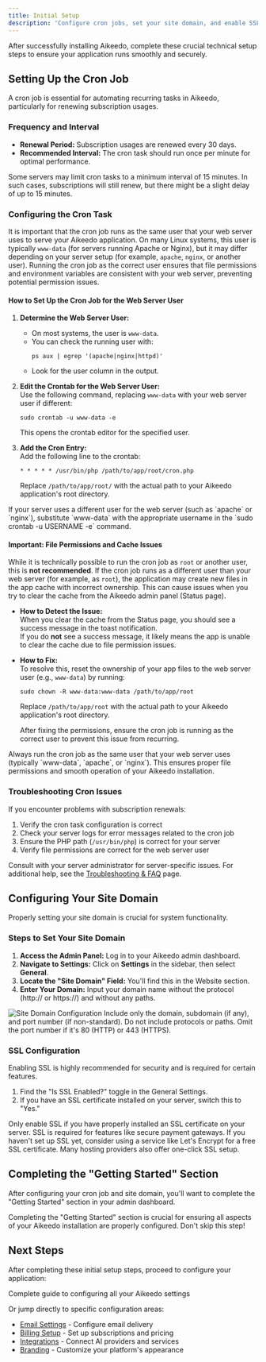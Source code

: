 ```yaml
---
title: Initial Setup
description: 'Configure cron jobs, set your site domain, and enable SSL for your Aikeedo installation to ensure proper functionality and security.'
---
```



After successfully installing Aikeedo, complete these crucial technical setup steps to ensure your application runs smoothly and securely.

## Setting Up the Cron Job

A cron job is essential for automating recurring tasks in Aikeedo, particularly for renewing subscription usages.

### Frequency and Interval

- **Renewal Period:** Subscription usages are renewed every 30 days.
- **Recommended Interval:** The cron task should run once per minute for optimal performance.

<Note>
Some servers may limit cron tasks to a minimum interval of 15 minutes. In such cases, subscriptions will still renew, but there might be a slight delay of up to 15 minutes.
</Note>

### Configuring the Cron Task

It is important that the cron job runs as the same user that your web server uses to serve your Aikeedo application. On many Linux systems, this user is typically `www-data` (for servers running Apache or Nginx), but it may differ depending on your server setup (for example, `apache`, `nginx`, or another user). Running the cron job as the correct user ensures that file permissions and environment variables are consistent with your web server, preventing potential permission issues.

#### How to Set Up the Cron Job for the Web Server User

1. **Determine the Web Server User:**  
   - On most systems, the user is `www-data`.  
   - You can check the running user with:  
     ```shell
     ps aux | egrep '(apache|nginx|httpd)'
     ```
   - Look for the user column in the output.

2. **Edit the Crontab for the Web Server User:**  
   Use the following command, replacing `www-data` with your web server user if different:
   ```shell
   sudo crontab -u www-data -e
   ```
   This opens the crontab editor for the specified user.

3. **Add the Cron Entry:**  
   Add the following line to the crontab:
   ```shell
   * * * * * /usr/bin/php /path/to/app/root/cron.php
   ```
   Replace `/path/to/app/root/` with the actual path to your Aikeedo application's root directory.

<Note>
If your server uses a different user for the web server (such as `apache` or `nginx`), substitute `www-data` with the appropriate username in the `sudo crontab -u USERNAME -e` command.
</Note>

#### Important: File Permissions and Cache Issues

While it is technically possible to run the cron job as `root` or another user, this is **not recommended**. If the cron job runs as a different user than your web server (for example, as `root`), the application may create new files in the app cache with incorrect ownership. This can cause issues when you try to clear the cache from the Aikeedo admin panel (Status page).

- **How to Detect the Issue:**  
  When you clear the cache from the Status page, you should see a success message in the toast notification.  
  If you do **not** see a success message, it likely means the app is unable to clear the cache due to file permission issues.

- **How to Fix:**  
  To resolve this, reset the ownership of your app files to the web server user (e.g., `www-data`) by running:
  ```shell
  sudo chown -R www-data:www-data /path/to/app/root
  ```
  Replace `/path/to/app/root` with the actual path to your Aikeedo application's root directory.

  After fixing the permissions, ensure the cron job is running as the correct user to prevent this issue from recurring.

<Warning>
Always run the cron job as the same user that your web server uses (typically `www-data`, `apache`, or `nginx`). This ensures proper file permissions and smooth operation of your Aikeedo installation.
</Warning>

### Troubleshooting Cron Issues

If you encounter problems with subscription renewals:

1. Verify the cron task configuration is correct
2. Check your server logs for error messages related to the cron job
3. Ensure the PHP path (`/usr/bin/php`) is correct for your server
4. Verify file permissions are correct for the web server user

Consult with your server administrator for server-specific issues. For additional help, see the [Troubleshooting & FAQ](/get-started/troubleshooting) page.

## Configuring Your Site Domain

Properly setting your site domain is crucial for system functionality.

### Steps to Set Your Site Domain

1. **Access the Admin Panel:** Log in to your Aikeedo admin dashboard.
2. **Navigate to Settings:** Click on **Settings** in the sidebar, then select **General**.
3. **Locate the "Site Domain" Field:** You'll find this in the Website section.
4. **Enter Your Domain:** Input your domain name without the protocol (http:// or https://) and without any paths.

<Frame>
  <img src="https://cdn.aikeedo.com/site-domain.png" alt="Site Domain Configuration" />
</Frame>

<Note>
Include only the domain, subdomain (if any), and port number (if non-standard). Do not include protocols or paths. Omit the port number if it's 80 (HTTP) or 443 (HTTPS).
</Note>

### SSL Configuration

Enabling SSL is highly recommended for security and is required for certain features.

1. Find the "Is SSL Enabled?" toggle in the General Settings.
2. If you have an SSL certificate installed on your server, switch this to "Yes."

<Warning>
  Only enable SSL if you have properly installed an SSL certificate on your server. SSL is required for features like secure payment gateways.
</Warning>

<Tip>
If you haven't set up SSL yet, consider using a service like Let's Encrypt for a free SSL certificate. Many hosting providers also offer one-click SSL setup.
</Tip>

## Completing the "Getting Started" Section

After configuring your cron job and site domain, you'll want to complete the "Getting Started" section in your admin dashboard. 

<Note>
Completing the "Getting Started" section is crucial for ensuring all aspects of your Aikeedo installation are properly configured. Don't skip this step!
</Note>

## Next Steps

After completing these initial setup steps, proceed to configure your application:

<Card title="Application Configuration" icon="gear" href="/get-started/configuration">
  Complete guide to configuring all your Aikeedo settings
</Card>

Or jump directly to specific configuration areas:

- [Email Settings](/email/mailer) - Configure email delivery
- [Billing Setup](/billing/overview) - Set up subscriptions and pricing
- [Integrations](/integrations/openai) - Connect AI providers and services
- [Branding](/website-basics/branding) - Customize your platform's appearance

<Support />